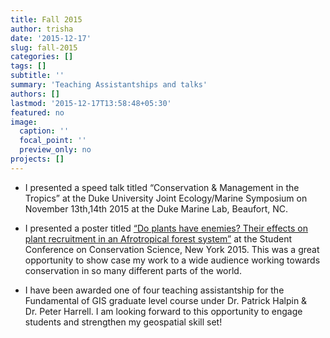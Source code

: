 ```yaml
---
title: Fall 2015
author: trisha
date: '2015-12-17'
slug: fall-2015
categories: []
tags: []
subtitle: ''
summary: 'Teaching Assistantships and talks'
authors: []
lastmod: '2015-12-17T13:58:48+05:30'
featured: no
image:
  caption: ''
  focal_point: ''
  preview_only: no
projects: []
---
```

+ I presented a speed talk titled "Conservation & Management in the Tropics" at the Duke University Joint Ecology/Marine Symposium on November 13th,14th 2015 at the Duke Marine Lab, Beaufort, NC.

+ I presented a poster titled ["Do plants have enemies? Their effects on plant recruitment in an Afrotropical forest system"](https://drive.google.com/file/d/1DJFW_oTYVmScJJEf4tIAd4WnAdMhqYOU/view?usp=sharing) at the Student Conference on Conservation Science, New York 2015. This was a great opportunity to show case my work to a wide audience working towards conservation in so many different parts of the world. 

+ I have been awarded one of four teaching assistantship for the Fundamental of GIS graduate level course under Dr. Patrick Halpin & Dr. Peter Harrell. I am looking forward to this opportunity to engage students and strengthen my geospatial skill set! 